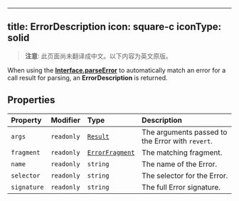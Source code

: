 <!-- AUTO-GENERATED-CONTENT:START (ENGLISH-COPY) -->
---
title: ErrorDescription
icon: square-c
iconType: solid
---

> **注意**: 此页面尚未翻译成中文。以下内容为英文原版。

When using the [**Interface.parseError**](/cn/sdk/content/classes/Interface#parseerror) to automatically match an error for a call
result for parsing, an **ErrorDescription** is returned.

## Properties

| Property | Modifier | Type | Description |
| :------ | :------ | :------ | :------ |
| `args` | `readonly` | [`Result`](/cn/sdk/content/classes/Result) | The arguments passed to the Error with `revert`. |
| `fragment` | `readonly` | [`ErrorFragment`](/cn/sdk/content/classes/ErrorFragment) | The matching fragment. |
| `name` | `readonly` | `string` | The name of the Error. |
| `selector` | `readonly` | `string` | The selector for the Error. |
| `signature` | `readonly` | `string` | The full Error signature. |
